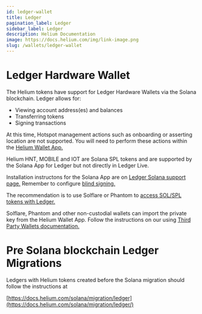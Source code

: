 ```yaml
---
id: ledger-wallet
title: Ledger
pagination_label: Ledger
sidebar_label: Ledger
description: Helium Documentation
image: https://docs.helium.com/img/link-image.png
slug: /wallets/ledger-wallet
---
```



# Ledger Hardware Wallet

The Helium tokens have support for Ledger Hardware Wallets via the Solana blockchain. Ledger allows
for:

- Viewing account address(es) and balances
- Transferring tokens
- Signing transactions

At this time, Hotspot management actions such as onboarding or asserting location are not supported.
You will need to perform these actions within the [Helium Wallet App.](https://docs.helium.com/wallets/helium-wallet-app)

Helium HNT, MOBILE and IOT are Solana SPL tokens and are supported by the Solana App for Ledger but 
not directly in Ledger Live.

Installation instructons for the Solana App are on [Ledger Solana support page.](https://support.ledger.com/article/360016265659-zd) 
Remember to configure [blind signing.](https://support.ledger.com/article/4499092909085-zd)

The recommendation is to use Solflare or Phantom to [access SOL/SPL tokens with Ledger.](https://support.ledger.com/article/7723954701469-zd)

Solflare, Phantom and other non-custodial wallets can import the private key from the Helium Wallet App.
Follow the instructions on our using [Third Party Wallets documentation.](https://docs.helium.com/wallets/third-party-wallets#importing-helium-accounts-into-solana-wallets)

# Pre Solana blockchain Ledger Migrations

Ledgers with Helium tokens created before the Solana migration should follow the instructions at 

[https://docs.helium.com/solana/migration/ledger](https://docs.helium.com/solana/migration/ledger/)
